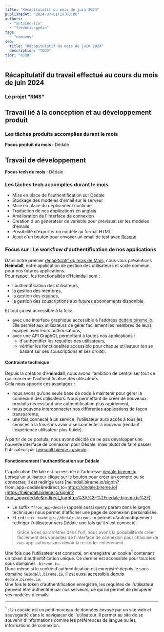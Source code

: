 ```yaml
---
title: "Récapitulatif du mois de juin 2024"
publishedAt: "2024-07-01T18:00:00"
authors:
  - "antoine-lin"
  - "frederic-godin"
tags:
  - "company"
seo:
  title: "Récapitulatif du mois de juin 2024"
  description: "TODO"
tldr: "TODO"
---
```


## Récapitulatif du travail effectué au cours du mois de juin 2024

### Le projet "RMS"

## Travail lié à la conception et au développement produit

### Les tâches produits accomplies durant le mois

**Focus produit du mois :** Dédale

## Travail de développement

**Focus tech du mois :** Dédale

### Les tâches tech accomplies durant le mois

- Mise en place de l'authentification sur Dédale
- Stockage des modèles d'email sur le serveur
- Mise en place du déploiement continue
- Traduction de nos applications en anglais
- Amélioration de l'interface de connexion
- Creation d'un générateur de variable pour prévisualiser les modèles d'emails
- Possibilité d'exporter un modèle au format HTML
- Ajout d'un bouton pour envoyer un email de test avec [Resend](https://resend.com/)

### Focus sur : Le workflow d'authentification de nos applications

Dans notre premier [récapitulatif du mois de Mars](/blog/recap-mars-2024), nous vous présentions **Heimdall**, notre application de gestion des utilisateurs et socle commun pour nos futures applications.  
Pour rappel, les fonctionalités d'Heimdall sont :
- l'authentification des utilisateurs,
- la gestion des membres,
- la gestion des équipes,
- la gestion des souscriptions aux futures abonnements disponible.

Et tout ça est accessible à la fois:
- avec une interface graphique accessible à l'address [dedale.bireme.io](https://dedale.bireme.io). Elle permet aux utilisateurs de gérer facilement les membres de leurs équipes avec leurs authorisations,
- avec une API GraphQL permettant à toutes nos applications :
  - d'authentifier les requêtes des utilisateurs,
  - vérifier les fonctionalités accessible pour chaque utilisateur (en se basant sur ses souscriptions et ses droits).

#### Contrainte technique

Depuis la création d'**Heimdall**, nous avons l'ambition de centraliser tout ce qui concerne l'authentification des utilisateurs.  
Cela nous apporte ces avantages :
- nous avons qu'une seule base de code à maintenir pour gérer la connexion des utilisateurs. Nous permettant de créer de nouveaux produits nécessitant une authentification plus rapidement,
- nous pouvons interconnecter nos différentes applications de façon transparente,
- une fois connecté à un service, l'utilisateur aura accès à tous les services à la fois sans avoir à se connecter à nouveau (rendant l'expérience utilisateur plus fluide).

À partir de ce postula, nous avons décidé de ne pas développer une nouvelle interface de connexion pour Dédale, mais plutôt de faire passer l'utilisateur par [heimdall.bireme.io/signin](https://heimdall.bireme.io/signin)

#### Fonctionnement l'authentification sur Dédale

L'application Dédale est accessible à l'addresse [dedale.bireme.io](https://dedale.bireme.io).  
Lorsqu'un utilisateur clique sur le bouton pour créer un compte ou se connecter, il est redirigé vers [heimdall.bireme.io/signin?from_app=dedale&redirect_to=https://dedale.bireme.io](https://heimdall.bireme.io/signin?from_app=dedale&redirect_to=https%3A%2F%2Fdedale.bireme.io%2F).  

- Le suffix `?from_app=dedale` (appelé aussi query param dans le jargon technique) nous permet d'afficher une page de connexion personalisée.
- Et `redirect_to=https://dedale.bireme.io` permet d'automatiquement rediriger l'utilisateur vers Dédale une fois qu'il s'est connecté.

> Grâce à ces paramètres dans l'url, nous avons la possibilité de créer facilement des variantes de l'interface de connexion pour chacune de nos applications sans devoir la re-coder entièrement.

Une fois que l'utilisateur est connecté, on enregistre un cookie<sup>1</sup> contenant un token d'authentification unique. Ce dernier est accessible pour tous les sous domaines `.bireme.io`.  
Donc même si le cookie d'authentification est enregistré depuis le sous domaine `heimdall.bireme.io`, il est aussi accessible depuis `dedale.bireme.io`.  
Une fois le token d'authentification enregistré, les requêtes de l'utilisateur peuvent être authentifié par nos serveurs, ce qui lui permet de récupérer ses modèles d'emails.


---

<sup>1</sup> : Un cookie est un petit morceau de données envoyé par un site web et sauvegardé dans le navigateur de l'utilisateur. Il permet au site de se souvenir d'informations comme les préférences de langue ou les informations de connexion.
